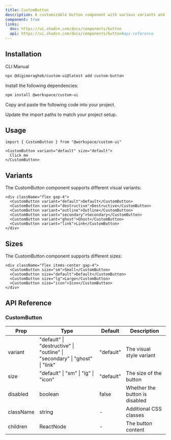 ```yaml
---
title: CustomButton
description: A customizable button component with various variants and sizes for different use cases.
component: true
links:
  doc: https://ui.shadcn.com/docs/components/button
  api: https://ui.shadcn.com/docs/components/button#api-reference
---
```


<ComponentPreview
  name="custom-button"
  description="A custom button with different variants and sizes"
  align="center"
/>

## Installation

<CodeTabs>

<TabsList>
  <TabsTrigger value="cli">CLI</TabsTrigger>
  <TabsTrigger value="manual">Manual</TabsTrigger>
</TabsList>

<TabsContent value="cli">

```bash
npx @digimoragheb/custom-ui@latest add custom-button
```

</TabsContent>

<TabsContent value="manual">

<Steps>

<Step>Install the following dependencies:</Step>

```bash
npm install @workspace/custom-ui
```

<Step>Copy and paste the following code into your project.</Step>

<ComponentSource name="custom-button" title="components/custom-button.tsx" />

<Step>Update the import paths to match your project setup.</Step>

</Steps>

</TabsContent>

</CodeTabs>

## Usage

```tsx showLineNumbers
import { CustomButton } from "@workspace/custom-ui"
```

```tsx showLineNumbers
<CustomButton variant="default" size="default">
  Click me
</CustomButton>
```

## Variants

The CustomButton component supports different visual variants:

```tsx showLineNumbers
<div className="flex gap-4">
  <CustomButton variant="default">Default</CustomButton>
  <CustomButton variant="destructive">Destructive</CustomButton>
  <CustomButton variant="outline">Outline</CustomButton>
  <CustomButton variant="secondary">Secondary</CustomButton>
  <CustomButton variant="ghost">Ghost</CustomButton>
  <CustomButton variant="link">Link</CustomButton>
</div>
```

## Sizes

The CustomButton component supports different sizes:

```tsx showLineNumbers
<div className="flex items-center gap-4">
  <CustomButton size="sm">Small</CustomButton>
  <CustomButton size="default">Default</CustomButton>
  <CustomButton size="lg">Large</CustomButton>
  <CustomButton size="icon">Icon</CustomButton>
</div>
```

## API Reference

### CustomButton

| Prop | Type | Default | Description |
|------|------|---------|-------------|
| variant | "default" \| "destructive" \| "outline" \| "secondary" \| "ghost" \| "link" | "default" | The visual style variant |
| size | "default" \| "sm" \| "lg" \| "icon" | "default" | The size of the button |
| disabled | boolean | false | Whether the button is disabled |
| className | string | - | Additional CSS classes |
| children | ReactNode | - | The button content |
